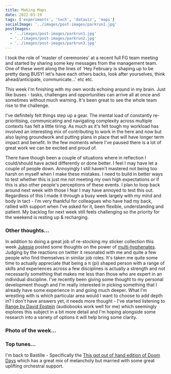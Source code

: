 ```yaml
---
title: Making Maps
date: 2022-03-19
tags: ['experiments', 'tech', 'dataviz', 'maps']
socialImage: '../images/post-images/parkrun1.jpg'
postImages:
  - '../images/post-images/parkrun1.jpg'
  - '../images/post-images/parkrun2.jpg'
  - '../images/post-images/parkrun3.jpg'
---
```



I took the role of 'master of ceremonies' at a recent full FG team meeting and started by sharing some key messages from the management team. One of these went along the lines of 'Hey February is shaping up to be pretty dang BUSY! let's have each others backs, look after yourselves, think ahead/anticipate, communicate...' etc etc.

<Linechart />

This week I'm finishing with my own words echoing around in my brain. Just like buses - tasks, challenges and opportunities can arrive all at once and sometimes without much warning. It's been great to see the whole team rise to the challenge.

<Barchart />

I've definitely felt things step up a gear. The mental load of constantly re-prioritising, communicating and navigating complexity across multiple contexts has felt a little tiring. As much as it's felt tough my workload has involved an interesting mix of contributing to work in the here and now but also laying groundwork and putting plans in place that will have longer term impact and benefit. In the few moments where I've paused there is a lot of great work we can be excited and proud of.

<GatsbyImage
  alt="3.2.1 GO"
  title="3.2.1. GO"
  image={getImage(props.frontmatter.postImages[1])}
  className="imageRight"
/>

There have though been a couple of situations where in reflection I could/should have acted differently or done better. I feel I may have let a couple of people down. Annoyingly I still haven't mastered not being too harsh on myself when I make these mistakes. I need to build in better ways to test whether this is just me not meeting my own high expectations or if this is also other people's perceptions of these events. I plan to loop back around next week with those I fear I may have annoyed to test this out. Regardless of this I made it through a busy week largely with my mind and body in tact - I'm very thankful for colleagues who have had my back, rallied with support when I've asked for it, been flexible, understanding and patient. My backlog for next week still feels challenging so the priority for the weekend is resting up & recharging.

<GatsbyImage
  alt="run director"
  title="I have a clipboard...be afraid"
  image={getImage(props.frontmatter.postImages[2])}
  className="imageLeft"
/>

### Other thoughts...

In addition to doing a great job of re-stocking my sticker collection this week [Jukesie](https://twitter.com/jukesie) posted some thoughts on the power of [multi-hyphenates](https://digitalbydefault.com/2020/02/12/multi-hyphenates/). Judging by the reactions on twitter it resonated with me and quite a few people who find themselves in similar job roles. It's taken me quite some time to actually appreciate that being a π (pi) shaped person with a range of skills and experiences across a few disciplines is actually a strength and not necessarily something that makes me less than those who are expert in an individual discipline. I've recently been giving some thought to my personal development though and I'm really interested in picking something that I already have some experience in and going much deeper. What I'm wrestling with is which particular area would I want to choose to add depth in? I don't have answers yet, it needs more thought - I've started listening to [Range by David Epstein](https://www.amazon.co.uk/Range-Generalists-Triumph-Specialized-World/dp/1509843493/ref=sr_1_1/) (audiobooks work well for me) which seemingly explores this subject in a bit more detail and I'm hoping alongside some research into a variety of options it will help bring some clarity.

### Photo of the week...

### Top tunes...

I'm back to Bastille - Specifically the [This got out of hand edition of Doom Days](https://open.spotify.com/album/2ZTutAjJEBw4mA5t4Edg1d) which has a great mix of melancholy but married with some great uplifting orchestral support.
